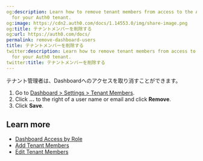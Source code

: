 ```yaml
---
og:description: Learn how to remove tenant members from access to the Auth0 Dashboard
  for your Auth0 tenant.
og:image: https://cdn2.auth0.com/docs/1.14553.0/img/share-image.png
og:title: テナントメンバーを削除する
og:url: https://auth0.com/docs/
permalink: remove-dashboard-users
title: テナントメンバーを削除する
twitter:description: Learn how to remove tenant members from access to the Auth0 Dashboard
  for your Auth0 tenant.
twitter:title: テナントメンバーを削除する
---
```


テナント管理者は、Dashboardへのアクセスを取り消すことができます。

1. Go to [Dashboard > Settings > Tenant Members](https://manage.auth0.com/#/tenant/admins).
2. Click **...** to the right of a user name or email and click **Remove**.
3. Click **Save**.

## Learn more

* [Dashboard Access by Role](/docs/get-started/manage-dashboard-access/feature-access-by-role)
* [Add Tenant Members](/docs/get-started/manage-dashboard-access/add-dashboard-users)
* [Edit Tenant Members](/docs/get-started/manage-dashboard-access/edit-dashboard-users)